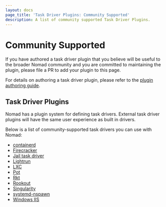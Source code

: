 ```yaml
---
layout: docs
page_title: 'Task Driver Plugins: Community Supported'
description: A list of community supported Task Driver Plugins.
---
```


# Community Supported

If you have authored a task driver plugin that you believe will be useful to the
broader Nomad community and you are committed to maintaining the plugin, please
file a PR to add your plugin to this page.

For details on authoring a task driver plugin, please refer to the [plugin
authoring guide][plugin_guide].

## Task Driver Plugins

Nomad has a plugin system for defining task drivers. External task driver
plugins will have the same user experience as built in drivers.

Below is a list of community-supported task drivers you can use with Nomad:

- [containerd][nomad-driver-containerd]
- [Firecracker][firecracker-task-driver]
- [Jail task driver][jail-task-driver]
- [Lightrun][lightrun]
- [LXC][lxc]
- [Pot][pot]
- [Rkt][rkt]
- [Rookout][rookout]
- [Singularity][singularity]
- [systemd-nspawn][nspawn-driver]
- [Windows IIS][nomad-driver-iis]

[rookout]: /plugins/drivers/community/rookout
[lxc]: /plugins/drivers/community/lxc
[rkt]: /plugins/drivers/community/rkt
[plugin_guide]: /docs/concepts/plugins
[singularity]: /plugins/drivers/community/singularity
[jail-task-driver]: /plugins/drivers/community/jail-task-driver
[pot]: /plugins/drivers/community/pot
[firecracker-task-driver]: /plugins/drivers/community/firecracker-task-driver
[nspawn-driver]: /plugins/drivers/community/nspawn
[nomad-driver-iis]: /plugins/drivers/community/iis
[nomad-driver-containerd]: /plugins/drivers/community/containerd
[lightrun]: /plugins/drivers/community/lightrun

